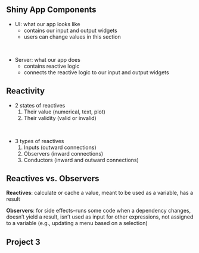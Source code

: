 ## Shiny App Components

* UI: what our app looks like
    * contains our input and output widgets
    * users can change values in this section

<br>

* Server: what our app does
    * contains reactive logic
    * connects the reactive logic to our input and output widgets
    
## Reactivity

* 2 states of reactives
    1. Their value (numerical, text, plot)
    2. Their validity (valid or invalid)

<br>

* 3 types of reactives
    1. Inputs (outward connections)
    2. Observers (inward connections)
    3. Conductors (inward and outward connections)
    
## Reactives vs. Observers

**Reactives**: calculate or cache a value, meant to be used as a variable, has a result

**Observers**: for side effects--runs some code when a dependency changes, doesn't yield a result, isn't used as input for other expressions, not assigned to a variable (e.g., updating a menu based on a selection)

## Project 3